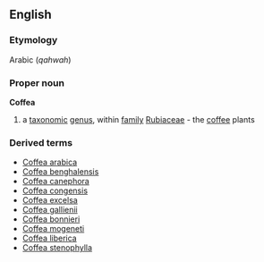 ==English==
===Etymology===
Arabic (''qahwah'')
===Proper noun===
{{wikipedia}}
'''Coffea'''
#a [[taxonomic]] [[genus]], within [[family]] [[Rubiaceae]] - the [[coffee]] plants
===Derived terms===
{{wikispecies}}
*[[Coffea arabica]]
*[[Coffea benghalensis]]
*[[Coffea canephora]]
*[[Coffea congensis]]
*[[Coffea excelsa]]
*[[Coffea gallienii]]
*[[Coffea bonnieri]]
*[[Coffea mogeneti]]
*[[Coffea liberica]]
*[[Coffea stenophylla]]